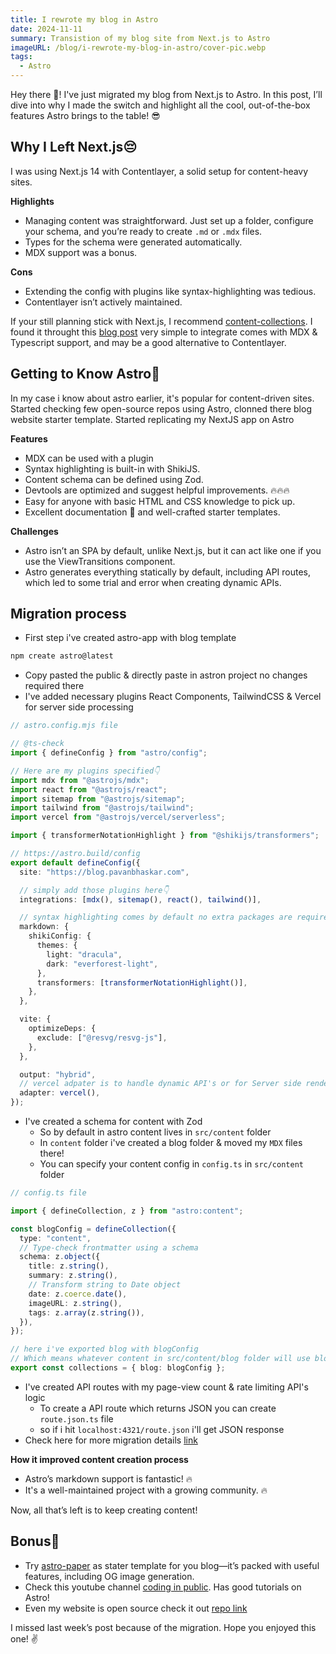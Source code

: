 ```yaml
---
title: I rewrote my blog in Astro
date: 2024-11-11
summary: Transistion of my blog site from Next.js to Astro
imageURL: /blog/i-rewrote-my-blog-in-astro/cover-pic.webp
tags:
  - Astro
---
```



Hey there 👋! I've just migrated my blog from Next.js to Astro. In this post, I’ll dive into why I made the switch and highlight all the cool, out-of-the-box features Astro brings to the table! 😎

<H2>Why I Left Next.js😔</H2>

I was using Next.js 14 with Contentlayer, a solid setup for content-heavy sites.

**Highlights**

- Managing content was straightforward. Just set up a folder, configure your schema, and you’re ready to create `.md` or `.mdx` files.
- Types for the schema were generated automatically.
- MDX support was a bonus.

**Cons**

- Extending the config with plugins like syntax-highlighting was tedious.
- Contentlayer isn’t actively maintained.

If your still planning stick with Next.js, I recommend [content-collections](https://www.content-collections.dev/). I found it throught this [blog post](https://dub.co/blog/content-collections) very simple to integrate comes with MDX & Typescript support, and may be a good alternative to Contentlayer.

<H2>Getting to Know Astro🧐</H2>

In my case i know about astro earlier, it's popular for content-driven sites. Started checking few open-source repos using Astro, clonned there blog website starter template. Started replicating my NextJS app on Astro

**Features**

- MDX can be used with a plugin
- Syntax highlighting is built-in with ShikiJS.
- Content schema can be defined using Zod.
- Devtools are optimized and suggest helpful improvements. 🔥🔥🔥
- Easy for anyone with basic HTML and CSS knowledge to pick up.
- Excellent documentation 📙 and well-crafted starter templates.

**Challenges**

- Astro isn’t an SPA by default, unlike Next.js, but it can act like one if you use the ViewTransitions component.
- Astro generates everything statically by default, including API routes, which led to some trial and error when creating dynamic APIs.

<H2>Migration process</H2>

- First step i've created astro-app with blog template

```bash
npm create astro@latest
```

- Copy pasted the public & directly paste in astron project no changes required there
- I've added necessary plugins React Components, TailwindCSS & Vercel for server side processing

```typescript
// astro.config.mjs file

// @ts-check
import { defineConfig } from "astro/config";

// Here are my plugins specified👇
import mdx from "@astrojs/mdx";
import react from "@astrojs/react";
import sitemap from "@astrojs/sitemap";
import tailwind from "@astrojs/tailwind";
import vercel from "@astrojs/vercel/serverless";

import { transformerNotationHighlight } from "@shikijs/transformers";

// https://astro.build/config
export default defineConfig({
  site: "https://blog.pavanbhaskar.com",

  // simply add those plugins here👇
  integrations: [mdx(), sitemap(), react(), tailwind()],

  // syntax highlighting comes by default no extra packages are required!
  markdown: {
    shikiConfig: {
      themes: {
        light: "dracula",
        dark: "everforest-light",
      },
      transformers: [transformerNotationHighlight()],
    },
  },

  vite: {
    optimizeDeps: {
      exclude: ["@resvg/resvg-js"],
    },
  },

  output: "hybrid",
  // vercel adpater is to handle dynamic API's or for Server side rendering
  adapter: vercel(),
});
```

- I've created a schema for content with Zod
  - So by default in astro content lives in `src/content` folder
  - In `content` folder i've created a blog folder & moved my `MDX` files there!
  - You can specify your content config in `config.ts` in `src/content` folder

```typescript
// config.ts file

import { defineCollection, z } from "astro:content";

const blogConfig = defineCollection({
  type: "content",
  // Type-check frontmatter using a schema
  schema: z.object({
    title: z.string(),
    summary: z.string(),
    // Transform string to Date object
    date: z.coerce.date(),
    imageURL: z.string(),
    tags: z.array(z.string()),
  }),
});

// here i've exported blog with blogConfig
// Which means whatever content in src/content/blog folder will use blogConfig schema!
export const collections = { blog: blogConfig };
```

- I've created API routes with my page-view count & rate limiting API's logic
  - To create a API route which returns JSON you can create `route.json.ts` file
  - so if i hit `localhost:4321/route.json` i'll get JSON response
- Check here for more migration details [link](https://docs.astro.build/en/guides/migrate-to-astro/from-nextjs/)

**How it improved content creation process**

- Astro’s markdown support is fantastic! 🔥
- It's a well-maintained project with a growing community. 🔥

Now, all that’s left is to keep creating content!

<H2>Bonus💫</H2>

- Try [astro-paper](https://github.com/satnaing/astro-paper) as stater template for you blog—it’s packed with useful features, including OG image generation.
- Check this youtube channel [coding in public](https://www.youtube.com/@CodinginPublic). Has good tutorials on Astro!
- Even my website is open source check it out [repo link](https://github.com/pavanbhaskardev/personal-blog-astro)

I missed last week’s post because of the migration. Hope you enjoyed this one! ✌️
